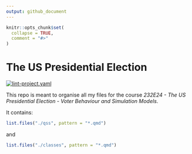 ```yaml
---
output: github_document
---
```


<!-- README.md is generated from README.Rmd. Please edit that file -->

```r
knitr::opts_chunk$set(
  collapse = TRUE,
  comment = "#>"
)
```

# The US Presidential Election

<!-- badges: start -->
[![lint-project.yaml](https://github.com/aleksanderbl29/US_pres_elec/actions/workflows/lint-project.yaml/badge.svg)](https://github.com/aleksanderbl29/US_pres_elec/actions/workflows/lint-project.yaml)
<!-- badges: end -->

This repo is meant to organise all my files for the course *232E24 - The US Presidential Election - Voter Behaviour and Simulation Models*.

It contains:

```r
list.files("./qss", pattern = "*.qmd")
```

and

```r
list.files("./classes", pattern = "*.qmd")
```
